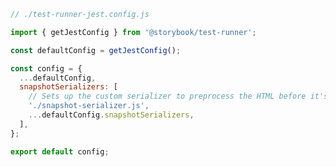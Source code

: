 
```js
// ./test-runner-jest.config.js

import { getJestConfig } from '@storybook/test-runner';

const defaultConfig = getJestConfig();

const config = {
  ...defaultConfig,
  snapshotSerializers: [
    // Sets up the custom serializer to preprocess the HTML before it's passed onto the test-runner
    './snapshot-serializer.js',
    ...defaultConfig.snapshotSerializers,
  ],
};

export default config;
```